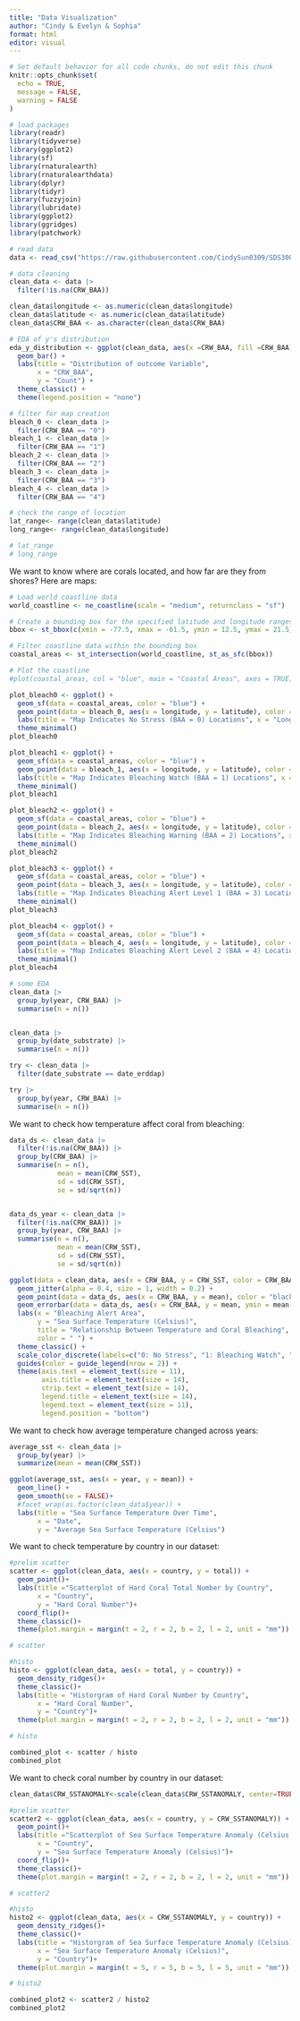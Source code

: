 ```yaml
---
title: "Data Visualization"
author: "Cindy & Evelyn & Sophia"
format: html
editor: visual
---
```

```r
# Set default behavior for all code chunks, do not edit this chunk
knitr::opts_chunk$set(
  echo = TRUE, 
  message = FALSE, 
  warning = FALSE
)
```

```r
# load packages
library(readr)
library(tidyverse)
library(ggplot2)
library(sf)
library(rnaturalearth)
library(rnaturalearthdata)
library(dplyr)
library(tidyr)
library(fuzzyjoin)
library(lubridate)
library(ggplot2)
library(ggridges)
library(patchwork)
```

```r
# read data
data <- read_csv("https://raw.githubusercontent.com/CindySun0309/SDS300-Final-Project/main/data_cleaned_new.csv") 

# data cleaning
clean_data <- data |>
  filter(!is.na(CRW_BAA))

clean_data$longitude <- as.numeric(clean_data$longitude)
clean_data$latitude <- as.numeric(clean_data$latitude)
clean_data$CRW_BAA <- as.character(clean_data$CRW_BAA)
```

```r
# EDA of y's distribution
eda_y_distribution <- ggplot(clean_data, aes(x =CRW_BAA, fill =CRW_BAA)) +
  geom_bar() +
  labs(title = "Distribution of outcome Variable",
       x = "CRW_BAA",
       y = "Count") +
  theme_classic() +
  theme(legend.position = "none")
```

```r
# filter for map creation
bleach_0 <- clean_data |>
  filter(CRW_BAA == "0")
bleach_1 <- clean_data |>
  filter(CRW_BAA == "1")
bleach_2 <- clean_data |>
  filter(CRW_BAA == "2")
bleach_3 <- clean_data |>
  filter(CRW_BAA == "3")
bleach_4 <- clean_data |>
  filter(CRW_BAA == "4")

# check the range of location 
lat_range<- range(clean_data$latitude)
long_range<- range(clean_data$longitude)

# lat_range
# long_range
```

We want to know where are corals located, and how far are they from shores? Here are maps:

```r
# Load world coastline data
world_coastline <- ne_coastline(scale = "medium", returnclass = "sf")

# Create a bounding box for the specified latitude and longitude ranges
bbox <- st_bbox(c(xmin = -77.5, xmax = -61.5, ymin = 12.5, ymax = 21.5), crs = st_crs(world_coastline))

# Filter coastline data within the bounding box
coastal_areas <- st_intersection(world_coastline, st_as_sfc(bbox))

# Plot the coastline
#plot(coastal_areas, col = "blue", main = "Coastal Areas", axes = TRUE)
```

```r
plot_bleach0 <- ggplot() +
  geom_sf(data = coastal_areas, color = "blue") +
  geom_point(data = bleach_0, aes(x = longitude, y = latitude), color = "green", size = 3)+
  labs(title = "Map Indicates No Stress (BAA = 0) Locations", x = "Longitude", y = "Latitude") +
  theme_minimal()
plot_bleach0
```

```r
plot_bleach1 <- ggplot() +
  geom_sf(data = coastal_areas, color = "blue") +
  geom_point(data = bleach_1, aes(x = longitude, y = latitude), color = "yellow2", size = 3)+
  labs(title = "Map Indicates Bleaching Watch (BAA = 1) Locations", x = "Longitude", y = "Latitude") +
  theme_minimal()
plot_bleach1
```

```r
plot_bleach2 <- ggplot() +
  geom_sf(data = coastal_areas, color = "blue") +
  geom_point(data = bleach_2, aes(x = longitude, y = latitude), color = "orange", size = 3)+
  labs(title = "Map Indicates Bleaching Warning (BAA = 2) Locations", x = "Longitude", y = "Latitude") +
  theme_minimal()
plot_bleach2
```

```r
plot_bleach3 <- ggplot() +
  geom_sf(data = coastal_areas, color = "blue") +
  geom_point(data = bleach_3, aes(x = longitude, y = latitude), color = "red", size = 3)+
  labs(title = "Map Indicates Bleaching Alert Level 1 (BAA = 3) Locations", x = "Longitude", y = "Latitude") +
  theme_minimal()
plot_bleach3
```

```r
plot_bleach4 <- ggplot() +
  geom_sf(data = coastal_areas, color = "blue") +
  geom_point(data = bleach_4, aes(x = longitude, y = latitude), color = "black", size = 3)+
  labs(title = "Map Indicates Bleaching Alert Level 2 (BAA = 4) Locations", x = "Longitude", y = "Latitude") +
  theme_minimal()
plot_bleach4
```


```r
# some EDA
clean_data |>
  group_by(year, CRW_BAA) |>
  summarise(n = n())


clean_data |> 
  group_by(date_substrate) |>
  summarise(n = n())

try <- clean_data |>
  filter(date_substrate == date_erddap)

try |>
  group_by(year, CRW_BAA) |>
  summarise(n = n())
```

We want to check how temperature affect coral from bleaching: 

```r
data_ds <- clean_data |>
  filter(!is.na(CRW_BAA)) |>
  group_by(CRW_BAA) |>
  summarise(n = n(),
            mean = mean(CRW_SST),
            sd = sd(CRW_SST),
            se = sd/sqrt(n))


data_ds_year <- clean_data |>
  filter(!is.na(CRW_BAA)) |>
  group_by(year, CRW_BAA) |>
  summarise(n = n(),
            mean = mean(CRW_SST),
            sd = sd(CRW_SST),
            se = sd/sqrt(n))
```

```r
ggplot(data = clean_data, aes(x = CRW_BAA, y = CRW_SST, color = CRW_BAA)) + 
  geom_jitter(alpha = 0.4, size = 1, width = 0.2) +
  geom_point(data = data_ds, aes(x = CRW_BAA, y = mean), color = "black", size = 2) +
  geom_errorbar(data = data_ds, aes(x = CRW_BAA, y = mean, ymin = mean-se, ymax = mean+se), color = "black", width=0) +
  labs(x = "Bleaching Alert Area",
       y = "Sea Surface Temperature (Celsius)",
       title = "Relationship Between Temperature and Coral Bleaching",
       color = " ") +
  theme_classic() +
  scale_color_discrete(labels=c("0: No Stress", "1: Bleaching Watch", "2: Bleaching Warning", "3: Bleaching Alert Level 1", "4: Bleaching Alert Level 2")) +
  guides(color = guide_legend(nrow = 2)) +
  theme(axis.text = element_text(size = 11),
        axis.title = element_text(size = 14),
        strip.text = element_text(size = 14),
        legend.title = element_text(size = 14),
        legend.text = element_text(size = 11),
        legend.position = "bottom")
```

We want to check how average temperature changed across years:
```r
average_sst <- clean_data |>
  group_by(year) |>
  summarize(mean = mean(CRW_SST))

ggplot(average_sst, aes(x = year, y = mean)) +
  geom_line() + 
  geom_smooth(se = FALSE)+
  #facet_wrap(as.factor(clean_data$year)) +
  labs(title = "Sea Surfance Temperature Over Time",
       x = "Date",
       y = "Average Sea Surface Temperature (Celsius")
```






We want to check temperature by country in our dataset:
```r
#prelim scatter
scatter <- ggplot(clean_data, aes(x = country, y = total)) +
  geom_point()+
  labs(title ="Scatterplot of Hard Coral Total Number by Country",
       x = "Country", 
       y = "Hard Coral Number")+
  coord_flip()+
  theme_classic()+ 
  theme(plot.margin = margin(t = 2, r = 2, b = 2, l = 2, unit = "mm"))

# scatter
```

```r
#histo
histo <- ggplot(clean_data, aes(x = total, y = country)) +
  geom_density_ridges()+
  theme_classic()+
  labs(title = "Historgram of Hard Coral Number by Country",
       x = "Hard Coral Number", 
       y = "Country")+ 
  theme(plot.margin = margin(t = 2, r = 2, b = 2, l = 2, unit = "mm"))

# histo
```

```r
combined_plot <- scatter / histo 
combined_plot
```


We want to check coral number by country in our dataset:
```r
clean_data$CRW_SSTANOMALY<-scale(clean_data$CRW_SSTANOMALY, center=TRUE, scale=TRUE)[,1]

#prelim scatter
scatter2 <- ggplot(clean_data, aes(x = country, y = CRW_SSTANOMALY)) +
  geom_point()+
  labs(title ="Scatterplot of Sea Surface Temperature Anomaly (Celsius) by Country",
       x = "Country", 
       y = "Sea Surface Temperature Anomaly (Celsius)")+
  coord_flip()+
  theme_classic()+ 
  theme(plot.margin = margin(t = 2, r = 2, b = 2, l = 2, unit = "mm"))

# scatter2
```

```r
#histo
histo2 <- ggplot(clean_data, aes(x = CRW_SSTANOMALY, y = country)) +
  geom_density_ridges()+
  theme_classic()+
  labs(title = "Historgram of Sea Surface Temperature Anomaly (Celsius) by Country",
       x = "Sea Surface Temperature Anomaly (Celsius)", 
       y = "Country")+ 
  theme(plot.margin = margin(t = 5, r = 5, b = 5, l = 5, unit = "mm")) 

# histo2
```

```r

combined_plot2 <- scatter2 / histo2
combined_plot2

```







